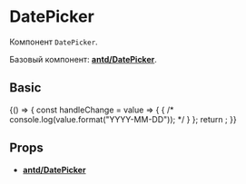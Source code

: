 
<Meta title="Components/DatePicker/DatePicker" component={DatePicker} />

# DatePicker

Компонент `DatePicker`.

Базовый компонент:
[**antd/DatePicker**](https://ant.design/components/date-picker/).

## Basic

<Preview>
  <Story name="Basic">
    {() => {
      const handleChange = value => {
        {
          /* console.log(value.format("YYYY-MM-DD")); */
        }
      };
      return <DatePicker format="YYYY-MM-DD" onChange={handleChange} />;
    }}
  </Story>
</Preview>

## Props

- [**antd/DatePicker**](https://ant.design/components/date-picker/#API)

<Props of={DatePicker} />
